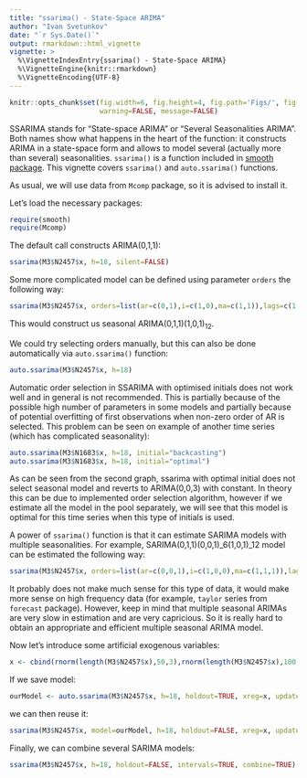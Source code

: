 ```yaml
---
title: "ssarima() - State-Space ARIMA"
author: "Ivan Svetunkov"
date: "`r Sys.Date()`"
output: rmarkdown::html_vignette
vignette: >
  %\VignetteIndexEntry{ssarima() - State-Space ARIMA}
  %\VignetteEngine{knitr::rmarkdown}
  %\VignetteEncoding{UTF-8}
---
```


```r
knitr::opts_chunk$set(fig.width=6, fig.height=4, fig.path='Figs/', fig.show='hold',
                      warning=FALSE, message=FALSE)
```

SSARIMA stands for "State-space ARIMA" or "Several Seasonalities ARIMA". Both names show what happens in the heart of the function: it constructs ARIMA in a state-space form and allows to model several (actually more than several) seasonalities. `ssarima()` is a function included in [smooth package](smooth.html). This vignette covers `ssarima()` and `auto.ssarima()` functions. 

As usual, we will use data from `Mcomp` package, so it is advised to install it.

Let's load the necessary packages:

```r
require(smooth)
require(Mcomp)
```

The default call constructs ARIMA(0,1,1):

```r
ssarima(M3$N2457$x, h=18, silent=FALSE)
```

Some more complicated model can be defined using parameter `orders` the following way:
```r
ssarima(M3$N2457$x, orders=list(ar=c(0,1),i=c(1,0),ma=c(1,1)),lags=c(1,12),h=18)
```

This would construct us seasonal ARIMA(0,1,1)(1,0,1)$_{12}$.

We could try selecting orders manually, but this can also be done automatically via `auto.ssarima()` function:
```r
auto.ssarima(M3$N2457$x, h=18)
```

Automatic order selection in SSARIMA with optimised initials does not work well and in general is not recommended. This is partially because of the possible high number of parameters in some models and partially because of potential overfitting of first observations when non-zero order of AR is selected. This problem can be seen on example of another time series (which has complicated seasonality):
```r
auto.ssarima(M3$N1683$x, h=18, initial="backcasting")
auto.ssarima(M3$N1683$x, h=18, initial="optimal")
```

As can be seen from the second graph, ssarima with optimal initial does not select seasonal model and reverts to ARIMA(0,0,3) with constant. In theory this can be due to implemented order selection algorithm, however if we estimate all the model in the pool separately, we will see that this model is optimal for this time series when this type of initials is used.

A power of `ssarima()` function is that it can estimate SARIMA models with multiple seasonalities. For example, SARIMA(0,1,1)(0,0,1)_6(1,0,1)_12 model can be estimated the following way:
```r
ssarima(M3$N2457$x, orders=list(ar=c(0,0,1),i=c(1,0,0),ma=c(1,1,1)),lags=c(1,6,12),h=18, silent=FALSE)
```
It probably does not make much sense for this type of data, it would make more sense on high frequency data (for example, `taylor` series from `forecast` package). However, keep in mind that multiple seasonal ARIMAs are very slow in estimation and are very capricious. So it is really hard to obtain an appropriate and efficient multiple seasonal ARIMA model.

Now let's introduce some artificial exogenous variables:
```r
x <- cbind(rnorm(length(M3$N2457$x),50,3),rnorm(length(M3$N2457$x),100,7))
```

If we save model:
```r
ourModel <- auto.ssarima(M3$N2457$x, h=18, holdout=TRUE, xreg=x, updateX=TRUE)
```

we can then reuse it:
```r
ssarima(M3$N2457$x, model=ourModel, h=18, holdout=FALSE, xreg=x, updateX=TRUE, intervals=TRUE)
```

Finally, we can combine several SARIMA models:
```r
ssarima(M3$N2457$x, h=18, holdout=FALSE, intervals=TRUE, combine=TRUE)
```
